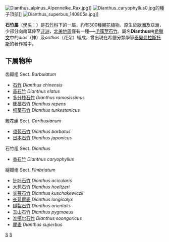 {{automatic taxobox
| name = 石竹屬
| image = Dianthus.jpg
| image_width = 230px
| image_caption = [[常夏石竹|常夏石竹]]的花朵
| taxon=Dianthus
| authority = [[卡尔·林奈|L.]]
| subdivision_ranks = 品種
| subdivision = 約300種
}}

[[File:Dianthus_alpinus_Alpennelke_Rax.jpg|thumb]]]]
[[File:Dianthus_caryophyllus0.jpg|thumb]]的種子頂部]]
[[File:Dianthus_superbus_140805a.jpg|thumb]]]]

'''石竹屬'''（[[學名|學名]]：''{{lang|la|Dianthus}}''）是[[石竹科|石竹科]]下的一屬，約有300種[[顯花植物|顯花植物]]。原生於[[歐洲|歐洲]]及[[亞洲|亞洲]]，少部分向南延伸至[[非洲|非洲]]，[[北美洲|北美地區]]僅有一種──[[毛簇莖石竹|毛簇莖石竹]]。屬名'''Dianthus'''由[[希臘文|希臘文]]中的''dios''（神）及''anthos''（花朵）組成，曾出現在希臘分類學家[[泰奧弗拉斯托斯|泰奧弗拉斯托斯]]的著作當中。

==下属物种==
齿瓣组 Sect. ''Barbulatum''
* [[石竹|石竹]] ''Dianthus chinensis''
* [[高石竹|高石竹]] ''Dianthus elatus''
* [[多分枝石竹|多分枝石竹]] ''Dianthus ramosissimus''
* [[簇茎石竹|簇茎石竹]] ''Dianthus repens''
* [[细茎石竹|细茎石竹]] ''Dianthus turkestanicus''
簇花组 Sect. ''Carthusianum''
* [[须苞石竹|须苞石竹]] ''Dianthus barbatus''
* [[日本石竹|日本石竹]] ''Dianthus japonicus''
石竹组 Sect. ''Dianthus''
* [[香石竹|香石竹]] ''Dianthus caryophyllus''
繸瓣组 Sect. ''Fimbriatum''
* [[针叶石竹|针叶石竹]] ''Dianthus acicularis''
* [[大苞石竹|大苞石竹]] ''Dianthus hoeltzeri''
* [[长萼石竹|长萼石竹]] ''Dianthus kuschakewiczii''
* [[长萼瞿麦|长萼瞿麦]] ''Dianthus longicalyx''
* [[繸裂石竹|繸裂石竹]] ''Dianthus orientalis''
* [[玉山石竹|玉山石竹]] ''Dianthus pygmaeus''
* [[准噶尔石竹|准噶尔石竹]] ''Dianthus soongoricus''
* [[瞿麦|瞿麦]] ''Dianthus superbus''

{{Taxonbar|from=Q156099}}

[[Category:卡尔·林奈命名的生物分类|S]]
[[Category:石竹属|S]]